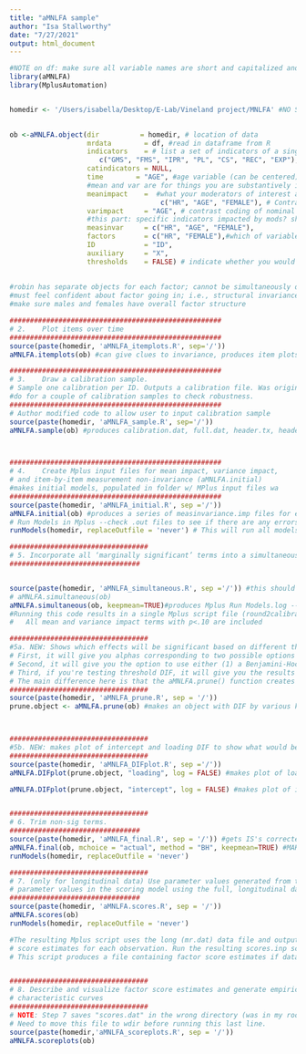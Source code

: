 ```yaml
---
title: "aMNLFA sample"
author: "Isa Stallworthy"
date: "7/27/2021"
output: html_document
---
```



```r
#NOTE on df: make sure all variable names are short and capitalized and the are the correct class (e.g., numeric)
library(aMNLFA)
library(MplusAutomation)


homedir <- '/Users/isabella/Desktop/E-Lab/Vineland project/MNLFA' #NO SLASH AT END!

  
ob <-aMNLFA.object(dir          = homedir, # location of data
                   mrdata        = df, #read in dataframe from R
                   indicators    = # list a set of indicators of a single factor; make names as short as possible
                      c("GMS", "FMS", "IPR", "PL", "CS", "REC", "EXP"),
                   catindicators = NULL,       
                   time        = "AGE", #age variable (can be centered)
                   #mean and var are for things you are substantively interested in
                   meanimpact    =  #what your moderators of interest are
                                     c("HR", "AGE", "FEMALE"), # Contrast coding of nominal variables
                   varimpact     = "AGE", # contrast coding of nominal variables; this is computational expensive; JUST DO TIME VARIABLE
                   #this part: specific indicators impacted by mods? should included all mean/var impact items
                   measinvar     = c("HR", "AGE", "FEMALE"), 
                   factors       = c("HR", "FEMALE"),#which of variables are factors
                   ID            = "ID",
                   auxiliary     = "X", 
                   thresholds    = FALSE) # indicate whether you would like to test measurement invariance of the different thresholds for ordinal indicators (eg., DIF by level 1 vs by leve 2, etc.). SET TO FALSE unless you have a good reason. it is computationally intensive. You will still get intercept DIF testing when set to FALSE. 
                     
                   
#robin has separate objects for each factor; cannot be simultaneously done for all factors
#must feel confident about factor going in; i.e., structural invariance
#make sure males and females have overall factor structure

####################################################
# 2.	Plot items over time
####################################################
source(paste(homedir, 'aMNLFA_itemplots.R', sep='/')) 
aMNLFA.itemplots(ob) #can give clues to invariance, produces item plots over time for each other moderators in folder

#################################################### 
# 3.	Draw a calibration sample.
# Sample one calibration per ID. Outputs a calibration file. Was originally designed for independent obs. Build initial models w/ calib sample. 
#do for a couple of calibration samples to check robustness.
#################################################### 
# Author modified code to allow user to input calibration sample
source(paste(homedir, 'aMNLFA_sample.R', sep='/')) 
aMNLFA.sample(ob) #produces calibration.dat, full.dat, header.tx, header2.txt, srdata.dat



####################################################
# 4.	Create Mplus input files for mean impact, variance impact, 
# and item-by-item measurement non-invariance (aMNLFA.initial)
#makes initial models, populated in folder w/ MPlus input files wa
####################################################
source(paste(homedir, 'aMNLFA_initial.R', sep ='/')) 
aMNLFA.initial(ob) #produces a series of measinvariance.imp files for each item, varimpact.imp, and meanimpact.imp
# Run Models in Mplus --check .out files to see if there are any errors!
runModels(homedir, replaceOutfile = 'never') # This will run all models in Mplus in the path you set. This will take some time. 

##################################
# 5. Incorporate all ‘marginally significant’ terms into a simultaneous Mplus input file;
################################


source(paste(homedir, 'aMNLFA_simultaneous.R', sep ='/')) #this should pull in IS's corrected version that gets all lambda DIF 
# aMNLFA.simultaneous(ob)
aMNLFA.simultaneous(ob, keepmean=TRUE)#produces Mplus Run Models.log --do not replaceOutfile 
#Running this code results in a single Mplus script file (round2calibration.inp)
#	All mean and variance impact terms with p<.10 are included 

##################################
#5a. NEW: Shows which effects will be significant based on different thresholds. 
# First, it will give you alphas corresponding to two possible options for how to the number of tests m: (1) set as the number of all possible tests (i.e., the number of items multiplied by the number of covariates; shown as "ibc" in the results); or (2) the number of tests actually included in the simultaneous model, shown as "actual" in the results. 
# Second, it will give you the option to use either (1) a Benjamini-Hochberg correction, shown as "BH" in the results; or (2) a Bonferroni correction, shown as "bon" in the results. 
# Third, if you're testing threshold DIF, it will give you the results if you trim non-significant effects based on (1) all categories' thresholds for each item, shown as "tdif" in the results; and (2) the category with the highest test statistic for each item, shown as "intdif" in the results. 
# The main difference here is that the aMNLFA.prune() function creates a different type of object (i.e., not an aMNLFA.object), which can be inspected and passed to aMNLFA.plot(). This function will give you plots for each different type of DIF parameter you have, as well as how your decisions would change based on different thresholds. So, as an example, suppose you have an aMNLFA.object called some.object. You could do:
##################################
source(paste(homedir, 'aMNLFA_prune.R', sep = '/'))
prune.object <- aMNLFA.prune(ob) #makes an object with DIF by various kinds of MC strategies 



##################################
#5b. NEW: makes plot of intercept and loading DIF to show what would be signfiicant based on different thresholds. you will need to manually save these out. 
##################################
source(paste(homedir, 'aMNLFA_DIFplot.R', sep ='/'))
aMNLFA.DIFplot(prune.object, "loading", log = FALSE) #makes plot of loading DIF by MC strategies 

aMNLFA.DIFplot(prune.object, "intercept", log = FALSE) #makes plot of intercept DIF by MC strategies 


##################################
# 6. Trim non-sig terms.  
################################
source(paste(homedir, 'aMNLFA_final.R', sep = '/')) #gets IS's corrected version 
aMNLFA.final(ob, mchoice = "actual", method = "BH", keepmean=TRUE) #MAKE SURE BH IS CAPITALIZED!!!
runModels(homedir, replaceOutfile = 'never') 

##################################
# 7. (only for longitudinal data) Use parameter values generated from the last calibration model to fix
# parameter values in the scoring model using the full, longitudinal dataset
################################
source(paste(homedir, 'aMNLFA.scores.R', sep = '/'))
aMNLFA.scores(ob)
runModels(homedir, replaceOutfile = 'never') 

#The resulting Mplus script uses the long (mr.dat) data file and outputs factor
# score estimates for each observation. Run the resulting scores.inp script manually.
# This script produces a file containing factor score estimates if data are cross-sectional.


##################################
# 8. Describe and visualize factor score estimates and generate empirical item
# characteristic curves
##################################
# NOTE: Step 7 saves "scores.dat" in the wrong directory (was in my root dir). 
# Need to move this file to wdir before running this last line. 
source(paste(homedir,'aMNLFA_scoreplots.R', sep = '/'))
aMNLFA.scoreplots(ob)



```

